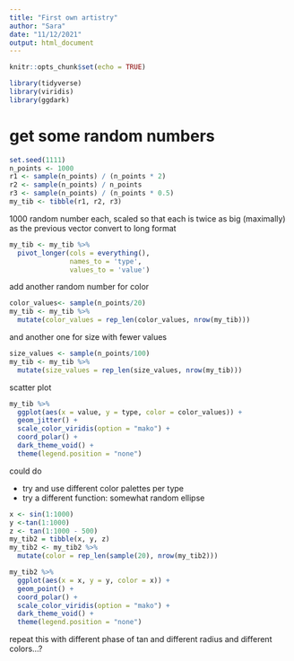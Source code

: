 ```yaml
---
title: "First own artistry"
author: "Sara"
date: "11/12/2021"
output: html_document
---
```


```r
knitr::opts_chunk$set(echo = TRUE)
```

```r
library(tidyverse)
library(viridis)
library(ggdark)
```
# get some random numbers
```r
set.seed(1111)
n_points <- 1000
r1 <- sample(n_points) / (n_points * 2)
r2 <- sample(n_points) / n_points 
r3 <- sample(n_points) / (n_points * 0.5)
my_tib <- tibble(r1, r2, r3)
```

1000 random number each, scaled so that each is twice as big (maximally) as the previous vector
convert to long format
```r
my_tib <- my_tib %>%
  pivot_longer(cols = everything(),
               names_to = 'type',
               values_to = 'value')
```

add another random number for color
```r
color_values<- sample(n_points/20)
my_tib <- my_tib %>%
  mutate(color_values = rep_len(color_values, nrow(my_tib)))
```

and another one for size with fewer values
```r
size_values <- sample(n_points/100)
my_tib <- my_tib %>%
  mutate(size_values = rep_len(size_values, nrow(my_tib)))
```

scatter plot
```r
my_tib %>%
  ggplot(aes(x = value, y = type, color = color_values)) + 
  geom_jitter() + 
  scale_color_viridis(option = "mako") +
  coord_polar() +
  dark_theme_void() + 
  theme(legend.position = "none")
```

could do

+ try and use different color palettes per type
+ try a different function: somewhat random ellipse

```r
x <- sin(1:1000)
y <-tan(1:1000)
z <- tan(1:1000 - 500)
my_tib2 = tibble(x, y, z)
my_tib2 <- my_tib2 %>%
  mutate(color = rep_len(sample(20), nrow(my_tib2)))
```

```r
my_tib2 %>%
  ggplot(aes(x = x, y = y, color = x)) +
  geom_point() + 
  coord_polar() + 
  scale_color_viridis(option = "mako") +
  dark_theme_void() + 
  theme(legend.position = "none")

```

repeat this with different phase of tan and different radius and different colors...?
